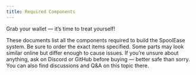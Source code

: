```yaml
---
title: Required Components 
---
```

Grab your wallet — it’s time to treat yourself!

These documents list all the components required to build the SpoolEase system.
Be sure to order the exact items specified.
Some parts may look similar online but differ enough to cause issues.
If you’re unsure about anything, ask on Discord or GitHub before buying — better safe than sorry.
You can also find discussions and Q&A on this topic there.


<DocCardList />
